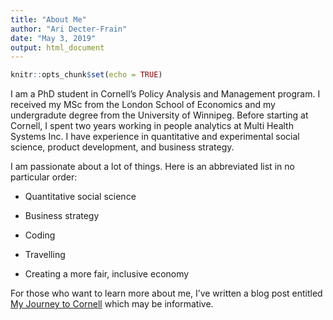 ```yaml
---
title: "About Me"
author: "Ari Decter-Frain"
date: "May 3, 2019"
output: html_document
---
```


```r
knitr::opts_chunk$set(echo = TRUE)
```

I am a PhD student in Cornell's Policy Analysis and Management program. I received my MSc from the London School of Economics and my undergradute degree from the University of Winnipeg. Before starting at Cornell, I spent two years working in people analytics at Multi Health Systems Inc. I have experience in quantitative and experimental social science, product development, and business strategy. 

I am passionate about a lot of things. Here is an abbreviated list in no particular order:

* Quantitative social science

* Business strategy

* Coding

* Travelling

* Creating a more fair, inclusive economy

For those who want to learn more about me, I've written a blog post entitled [My Journey to Cornell](https://aridecterfrain.com/posts/ari-career-background/) which may be informative.